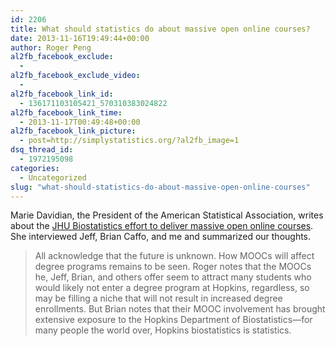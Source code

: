 ```yaml
---
id: 2206
title: What should statistics do about massive open online courses?
date: 2013-11-16T19:49:44+00:00
author: Roger Peng
al2fb_facebook_exclude:
  - 
al2fb_facebook_exclude_video:
  - 
al2fb_facebook_link_id:
  - 136171103105421_570310383024822
al2fb_facebook_link_time:
  - 2013-11-17T00:49:48+00:00
al2fb_facebook_link_picture:
  - post=http://simplystatistics.org/?al2fb_image=1
dsq_thread_id:
  - 1972195098
categories:
  - Uncategorized
slug: "what-should-statistics-do-about-massive-open-online-courses"
---
```

Marie Davidian, the President of the American Statistical Association, writes about the [JHU Biostatistics effort to deliver massive open online courses](http://magazine.amstat.org/blog/2013/11/01/prescolumnnov2013/). She interviewed Jeff, Brian Caffo, and me and summarized our thoughts. 

> All acknowledge that the future is unknown. How MOOCs will affect degree programs remains to be seen. Roger notes that the MOOCs he, Jeff, Brian, and others offer seem to attract many students who would likely not enter a degree program at Hopkins, regardless, so may be filling a niche that will not result in increased degree enrollments. But Brian notes that their MOOC involvement has brought extensive exposure to the Hopkins Department of Biostatistics—for many people the world over, Hopkins biostatistics is statistics.
